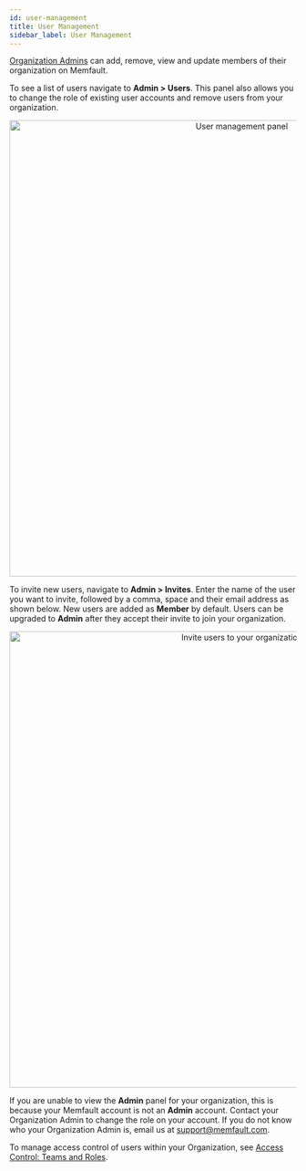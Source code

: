 ```yaml
---
id: user-management
title: User Management
sidebar_label: User Management
---
```


[Organization Admins][organization-admins] can add, remove, view and update
members of their organization on Memfault.

To see a list of users navigate to **Admin > Users**. This panel also allows you
to change the role of existing user accounts and remove users from your
organization.

<p align="center">
  <img
    width="800"
    src="/img/docs/platform/user-mgmt.png"
    alt="User management panel"
  />
</p>

To invite new users, navigate to **Admin > Invites**. Enter the name of the user
you want to invite, followed by a comma, space and their email address as shown
below. New users are added as **Member** by default. Users can be upgraded to
**Admin** after they accept their invite to join your organization.

<p align="center">
  <img
    width="800"
    src="/img/docs/platform/invite-user.png"
    alt="Invite users to your organization"
  />
</p>

If you are unable to view the **Admin** panel for your organization, this is
because your Memfault account is not an **Admin** account. Contact your
Organization Admin to change the role on your account. If you do not know who
your Organization Admin is, email us at support@memfault.com.

To manage access control of users within your Organization, see [Access Control:
Teams and Roles][teams].

[teams]: /docs/platform/access-control-teams-roles
[organization-admins]: /docs/platform/access-control-teams-roles#admin

